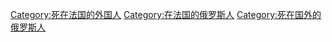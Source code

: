 [[Category:死在法国的外国人|Category:死在法国的外国人]]
[[Category:在法国的俄罗斯人|Category:在法国的俄罗斯人]]
[[Category:死在国外的俄罗斯人|Category:死在国外的俄罗斯人]]